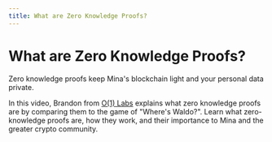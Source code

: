 ```yaml
---
title: What are Zero Knowledge Proofs?
---
```



# What are Zero Knowledge Proofs?

Zero knowledge proofs keep Mina's blockchain light and your personal data private.

In this video, Brandon from <a href="https://o1labs.org/">O(1) Labs</a> explains what zero knowledge proofs are by comparing them to the game of "Where's Waldo?". Learn what zero-knowledge proofs are, how they work, and their importance to Mina and the greater crypto community.

<ResponsiveVideo src="https://www.youtube.com/embed/GvwYJDzzI-g" />
